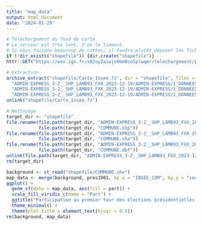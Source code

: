 ```yaml
---
title: "map_data"
output: html_document
date: "2024-01-29"
---
```


```r
# Téléchargement du fond de carte.
# Le serveur est très lent, d'où le timeout.
# Si nous faisons beaucoup de cartes, il faudra plutôt déposer les fichiers sur le bucket.
if (!dir.exists("shapefile")) {dir.create("shapefile")}
httr::GET("https://wxs.ign.fr/x02uy2aiwjo9bm8ce5plwqmr/telechargement/prepackage/ADMINEXPRESS_SHP_TERRITOIRES_PACK_2023-12-19$ADMIN-EXPRESS_3-2__SHP_LAMB93_FXX_2023-12-19/file/ADMIN-EXPRESS_3-2__SHP_LAMB93_FXX_2023-12-19.7z", timeout(1800), progress(), write_disk("shapefile/Carto_Insee.7z", overwrite = TRUE))

# Extraction
archive_extract("shapefile/Carto_Insee.7z", dir = "shapefile", files = c(
  "ADMIN-EXPRESS_3-2__SHP_LAMB93_FXX_2023-12-19/ADMIN-EXPRESS/1_DONNEES_LIVRAISON_2023-12-00156/ADE_3-2_SHP_LAMB93_FXX-ED2023-12-19/COMMUNE.shp", 
  "ADMIN-EXPRESS_3-2__SHP_LAMB93_FXX_2023-12-19/ADMIN-EXPRESS/1_DONNEES_LIVRAISON_2023-12-00156/ADE_3-2_SHP_LAMB93_FXX-ED2023-12-19/COMMUNE.shx", 
  "ADMIN-EXPRESS_3-2__SHP_LAMB93_FXX_2023-12-19/ADMIN-EXPRESS/1_DONNEES_LIVRAISON_2023-12-00156/ADE_3-2_SHP_LAMB93_FXX-ED2023-12-19/COMMUNE.dbf"))
unlink("shapefile/Carto_Insee.7z")

# Nettoyage
target_dir <- "shapefile"
file.rename(file.path(target_dir, "ADMIN-EXPRESS_3-2__SHP_LAMB93_FXX_2023-12-19", "ADMIN-EXPRESS", "1_DONNEES_LIVRAISON_2023-12-00156", "ADE_3-2_SHP_LAMB93_FXX-ED2023-12-19", "COMMUNE.shp"), 
            file.path(target_dir, "COMMUNE.shp"))
file.rename(file.path(target_dir, "ADMIN-EXPRESS_3-2__SHP_LAMB93_FXX_2023-12-19", "ADMIN-EXPRESS", "1_DONNEES_LIVRAISON_2023-12-00156", "ADE_3-2_SHP_LAMB93_FXX-ED2023-12-19", "COMMUNE.shx"), 
            file.path(target_dir, "COMMUNE.shx"))
file.rename(file.path(target_dir, "ADMIN-EXPRESS_3-2__SHP_LAMB93_FXX_2023-12-19", "ADMIN-EXPRESS", "1_DONNEES_LIVRAISON_2023-12-00156", "ADE_3-2_SHP_LAMB93_FXX-ED2023-12-19", "COMMUNE.dbf"), 
            file.path(target_dir, "COMMUNE.dbf"))
unlink(file.path(target_dir, "ADMIN-EXPRESS_3-2__SHP_LAMB93_FXX_2023-12-19"), recursive = TRUE)
rm(target_dir)
```

```r
background <- st_read("shapefile/COMMUNE.shx")
map_data <- merge(background, pres1981, by.x = "INSEE_COM", by.y = "codecommune", all.x = TRUE)
ggplot() +
  geom_sf(data = map_data, aes(fill = part)) +
  scale_fill_viridis_c(name = "Part") +
  ggtitle("Participation au premier tour des élections présidentielles, 1981") +
  theme_minimal() +
  theme(plot.title = element_text(hjust = 0.5))
rm(background, map_data)
```

